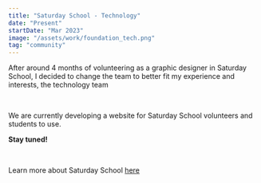 ```yaml
---
title: "Saturday School - Technology"
date: "Present"
startDate: "Mar 2023"
image: "/assets/work/foundation_tech.png"
tag: "community"
---
```


After around 4 months of volunteering as a graphic designer in Saturday School,
I decided to change the team to better fit my experience and interests, the technology team

&nbsp;

We are currently developing a website for Saturday School volunteers and students to use.

**Stay tuned!**

&nbsp;

Learn more about Saturday School [here](https://web.facebook.com/SaturdaySchoolThailand)
